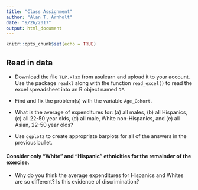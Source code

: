 ```yaml
---
title: "Class Assignment"
author: "Alan T. Arnholt"
date: "9/26/2017"
output: html_document
---
```


```r
knitr::opts_chunk$set(echo = TRUE)
```

## Read in data

* Download the file `TLP.xlsx` from asulearn and upload it to your account.  Use the package `readxl` along with the function `read_excel()` to read the excel spreadsheet into an R object named `DF`.

* Find and fix the problem(s) with the variable `Age_Cohort`.

*  What is the average of expenditures for: (a) all males, (b) all Hispanics, (c) all 22-50 year olds, (d) all male, White non-Hispanics, and (e) all Asian, 22-50 year olds? 

* Use `ggplot2` to create appropriate barplots for all of the answers in the previous bullet.

#### Consider only "White" and "Hispanic" ethnicities for the remainder of the exercise.

* Why do you think the average expenditures for Hispanics and Whites are so different?  Is this evidence of discrimination?


